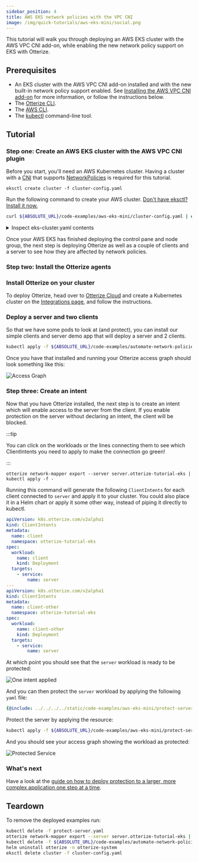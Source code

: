 ```yaml
---
sidebar_position: 4
title: AWS EKS network policies with the VPC CNI
image: /img/quick-tutorials/aws-eks-mini/social.png
---
```



This tutorial will walk you through deploying an AWS EKS cluster with the AWS VPC CNI add-on, while enabling the new network policy support on EKS with Otterize.

## Prerequisites

- An EKS cluster with the AWS VPC CNI add-on installed and with the new built-in network policy support enabled. See [Installing the AWS VPC CNI add-on](https://docs.aws.amazon.com/eks/latest/userguide/pod-networking.html) for more information, or follow the instructions below.
- The [Otterize CLI](/overview/installation#install-the-otterize-cli).
- The [AWS CLI](https://docs.aws.amazon.com/cli/latest/userguide/cli-chap-install.html).
- The [kubectl](https://kubernetes.io/docs/tasks/tools/install-kubectl/) command-line tool.

## Tutorial

### Step one: Create an AWS EKS cluster with the AWS VPC CNI plugin

Before you start, you'll need an AWS Kubernetes cluster. Having a cluster with a [CNI](https://kubernetes.io/docs/concepts/extend-kubernetes/compute-storage-net/network-plugins/) that supports [NetworkPolicies](https://kubernetes.io/docs/concepts/services-networking/network-policies/) is required for this tutorial.

```shell
eksctl create cluster -f cluster-config.yaml
```

Run the following command to create your AWS cluster. [Don't have eksctl? Install it now.](https://eksctl.io/installation/)

```bash
curl ${ABSOLUTE_URL}/code-examples/aws-eks-mini/cluster-config.yaml | eksctl create cluster -f -
```
<details>
<summary>Inspect eks-cluster.yaml contents</summary>

```yaml
{@include: ../../../../static/code-examples/aws-eks-mini/cluster-config.yaml}
```
</details>

Once your AWS EKS has finished deploying the control pane and node group, the next step is deploying Otterize as well as a couple of clients and a server to see how they are affected by network policies.

### Step two: Install the Otterize agents

### Install Otterize on your cluster

To deploy Otterize, head over to [Otterize Cloud](https://app.otterize.com) and create a Kubernetes cluster on the [Integrations page](https://app.otterize.com/integrations), and follow the instructions.

### Deploy a server and two clients

So that we have some pods to look at (and protect), you can install our simple clients and server demo app that will deploy a server and 2 clients.

```bash
kubectl apply -f ${ABSOLUTE_URL}/code-examples/automate-network-policies/all.yaml
```

Once you have that installed and running your Otterize access graph should look something like this:

![Access Graph](/img/quick-tutorials/aws-eks-mini/access-graph.png)

### Step three: Create an intent

Now that you have Otterize installed, the next step is to create an intent which will enable access to the server from the client. If you enable protection on the server without declaring an intent, the client will be blocked.

:::tip

You can click on the workloads or the lines connecting them to see which ClientIntents you need to apply to make the connection go green!

:::

```shell
otterize network-mapper export --server server.otterize-tutorial-eks | kubectl apply -f -
```

Running this command will generate the following `ClientIntents` for each client connected to `server` and apply it to your cluster. You could also place it in a Helm chart or apply it some other way, instead of piping it directly to kubectl.

```yaml
apiVersion: k8s.otterize.com/v2alpha1
kind: ClientIntents
metadata:
  name: client
  namespace: otterize-tutorial-eks
spec:
  workload:
    name: client
    kind: Deployment
  targets:
    - service:
        name: server
---
apiVersion: k8s.otterize.com/v2alpha1
kind: ClientIntents
metadata:
  name: client-other
  namespace: otterize-tutorial-eks
spec:
  workload:
    name: client-other
    kind: Deployment
  targets:
    - service:
        name: server
```

At which point you should see that the `server` workload is ready to be protected:

![One intent applied](/img/quick-tutorials/aws-eks-mini/one-intent.png)

And you can then protect the `server` workload by applying the following `yaml` file:

```yaml
{@include: ../../../../static/code-examples/aws-eks-mini/protect-server.yaml}
```

Protect the server by applying the resource:

```bash
kubectl apply -f ${ABSOLUTE_URL}/code-examples/aws-eks-mini/protect-server.yaml
```
And you should see your access graph showing the workload as protected:

![Protected Service](/img/quick-tutorials/aws-eks-mini/protected.png)

### What's next

Have a look at the [guide on how to deploy protection to a larger, more complex application one step at a time](/features/network-mapping-network-policies/tutorials/protect-1-service-network-policies).

## Teardown

To remove the deployed examples run:

```bash
kubectl delete -f protect-server.yaml
otterize network-mapper export --server server.otterize-tutorial-eks | kubectl delete -f -
kubectl delete -f ${ABSOLUTE_URL}/code-examples/automate-network-policies/all.yaml
helm uninstall otterize -n otterize-system
eksctl delete cluster -f cluster-config.yaml
```
